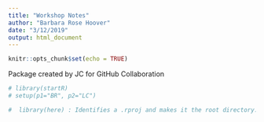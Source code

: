 ```yaml
---
title: "Workshop Notes"
author: "Barbara Rose Hoover"
date: "3/12/2019"
output: html_document
---
```


```r
knitr::opts_chunk$set(echo = TRUE)
```

Package created by JC for GitHub Collaboration
```r
# library(startR)
# setup(p1="BR", p2="LC")

#  library(here) : Identifies a .rproj and makes it the root directory. Never have to use setwd() every again! 
```

